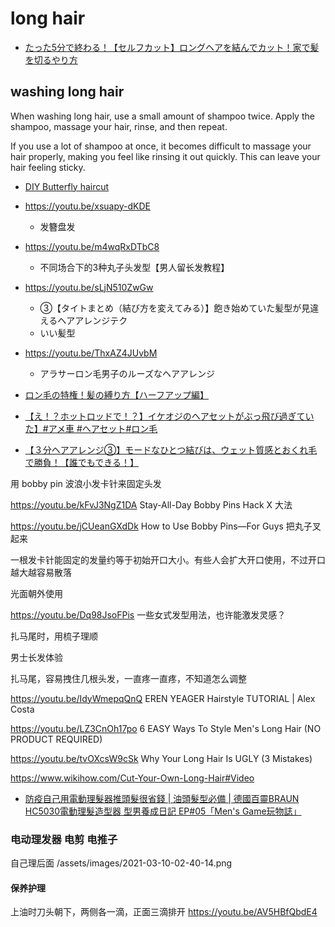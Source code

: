 # long hair

- [ たった5分で終わる！【セルフカット】ロングヘアを結んでカット！家で髪を切るやり方 ](https://youtu.be/jMFa1qb5ots)

## washing long hair

When washing long hair, use a small amount of shampoo twice. Apply the shampoo, massage your hair, rinse, and then repeat.

If you use a lot of shampoo at once, it becomes difficult to massage your hair properly, making you feel like rinsing it out quickly. This can leave your hair feeling sticky.

- [DIY Butterfly haircut](https://youtu.be/KfAaAv-KKqs)

- https://youtu.be/xsuapy-dKDE

  - 发簪盘发

- https://youtu.be/m4wqRxDTbC8

  - 不同场合下的3种丸子头发型【男人留长发教程】

- https://youtu.be/sLjN510ZwGw
  - ③【タイトまとめ（結び方を変えてみる）】飽き始めていた髪型が見違えるヘアアレンジテク
  - いい髪型
- https://youtu.be/ThxAZ4JUvbM

  - アラサーロン毛男子のルーズなヘアアレンジ

- [ロン毛の特権！髪の縛り方【ハーフアップ編】](https://youtu.be/cCqsO87IEBQ)

- [【え！？ホットロッドで！？】イケオジのヘアセットがぶっ飛び過ぎていた】#アメ車 #ヘアセット#ロン毛](https://youtu.be/QEQBT0fUDEs)

- [【３分ヘアアレンジ③】モードなひとつ結びは、ウェット質感とおくれ毛で勝負！【誰でもできる！】](https://youtu.be/FF5qZSRbO1A)

用 bobby pin 波浪小发卡针来固定头发

https://youtu.be/kFvJ3NgZ1DA
Stay-All-Day Bobby Pins Hack
X 大法

https://youtu.be/jCUeanGXdDk
How to Use Bobby Pins―For Guys
把丸子叉起来

一根发卡针能固定的发量约等于初始开口大小。有些人会扩大开口使用，不过开口越大越容易散落

光面朝外使用

https://youtu.be/Dq98JsoFPis
一些女式发型用法，也许能激发灵感？

扎马尾时，用梳子理顺

男士长发体验

扎马尾，容易拽住几根头发，一直疼一直疼，不知道怎么调整

https://youtu.be/IdyWmepqQnQ
EREN YEAGER Hairstyle TUTORIAL | Alex Costa

https://youtu.be/LZ3CnOh17po
6 EASY Ways To Style Men's Long Hair (NO PRODUCT REQUIRED)

https://youtu.be/tvOXcsW9cSk
Why Your Long Hair Is UGLY (3 Mistakes)

https://www.wikihow.com/Cut-Your-Own-Long-Hair#Video

- [ 防疫自己用電動理髮器推頭髮很省錢 | 油頭髮型必備 | 德國百靈BRAUN HC5030電動理髮造型器 型男養成日記 EP#05「Men's Game玩物誌」 ](https://youtu.be/3Pi5F57Z5eo)

### 电动理发器 电剪 电推子

自己理后面
/assets/images/2021-03-10-02-40-14.png

#### 保养护理

上油时刀头朝下，两侧各一滴，正面三滴排开
https://youtu.be/AV5HBfQbdE4
